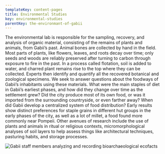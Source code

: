 ```yaml
---
templateKey: content-pages
title: Environmental Studies
key: environmental-studies
parentKey: the-environmant-of-gabii
---
```

The environmental lab is responsible for the sampling, recovery, and analysis of organic material, consisting of the remains of plants and animals, from Gabii’s past. Animal bones are collected by hand in the field. Most parts of plants, like flowers, leaves, and roots decay over time; only seeds and woods are reliably preserved after turning to carbon through exposure to fire in the past. In a process called flotation, soil is added to water, and charred plant remains rise to the top where they can be collected. Experts then identify and quantify all the recovered botanical and zoological specimens. We seek to answer questions about the foodways of Gabii’s inhabitants using these materials. What were the main staples of diet in Gabii’s earliest phases, and how did they change over time as the settlement grew? Did the city produce most of its own food, or was it imported from the surrounding countryside, or even farther away? When did Gabii develop a centralized system of food distribution? Early results show distinct preferences for staple grains in different hut groups in the early phases of the city, as well as a lot of millet, a food found more commonly near Pompeii. Other avenues of research include the use of plants and animals in ritual or religious contexts, micromorphological analyses of soil layers to help assess things like architectural techniques, pasturing habits, and storage processes.



![](/assets/13717434_10154347647599025_2483602134652679370_o.jpg "Gabii staff members analyzing and recording bioarchaeological ecofacts")
